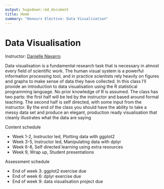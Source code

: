 ```yaml
---
output: hugodown::md_document
title: Home
summary: "Honours Elective: Data Visualisation"
---
```


# Data Visualisation

Instructor: [Danielle Navarro](https://djnavarro.net)

Data visualisation is a fundamental research task that is necessary in almost every field of scientific work. The human visual system is a powerful information processing tool, and in practice scientists rely heavily on figures and graphs to make sense of data they have collected. In this class I'll provide an introduction to data visualisation using the R statistical programming language. No prior knowledge of R is assumed. The class has two parts: the first half will be led by the instructor and based around formal teaching. The second half is self directed, with some input from the instructor. By the end of the class you should have the ability to take a messy data set and produce an elegant, production ready visualisation that cleanly illustrates what the data are saying

Content schedule

- Week 1-2, Instructor led, Plotting data with ggplot2
- Week 3-5, Instructor led, Manipulating data with dplyr
- Week 6-8, Self directed learning using extra resources 
- Week 9, Wrap up, Student presentations

Assessment schedule

- End of week 3: ggplot2 exercise due
- End of week 6: dplyr exercise due
- End of week 9: data visualisation project due
 
